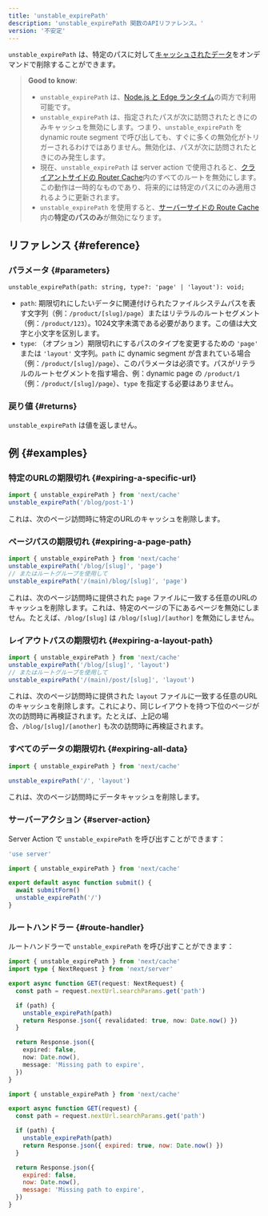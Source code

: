 ```yaml
---
title: 'unstable_expirePath'
description: 'unstable_expirePath 関数のAPIリファレンス。'
version: '不安定'
---
```


`unstable_expirePath` は、特定のパスに対して[キャッシュされたデータ](/docs/app/building-your-application/caching)をオンデマンドで削除することができます。

> **Good to know**:
>
> - `unstable_expirePath` は、[Node.js と Edge ランタイム](/docs/app/building-your-application/rendering/edge-and-nodejs-runtimes)の両方で利用可能です。
> - `unstable_expirePath` は、指定されたパスが次に訪問されたときにのみキャッシュを無効にします。つまり、`unstable_expirePath` を dynamic route segment で呼び出しても、すぐに多くの無効化がトリガーされるわけではありません。無効化は、パスが次に訪問されたときにのみ発生します。
> - 現在、`unstable_expirePath` は server action で使用されると、[クライアントサイドの Router Cache](/docs/app/building-your-application/caching#client-side-router-cache)内のすべてのルートを無効にします。この動作は一時的なものであり、将来的には特定のパスにのみ適用されるように更新されます。
> - `unstable_expirePath` を使用すると、[サーバーサイドの Route Cache](/docs/app/building-your-application/caching#full-route-cache)内の**特定のパスのみ**が無効になります。

## リファレンス {#reference}

### パラメータ {#parameters}

```tsx
unstable_expirePath(path: string, type?: 'page' | 'layout'): void;
```

- `path`: 期限切れにしたいデータに関連付けられたファイルシステムパスを表す文字列（例：`/product/[slug]/page`）またはリテラルのルートセグメント（例：`/product/123`）。1024文字未満である必要があります。この値は大文字と小文字を区別します。
- `type`: （オプション）期限切れにするパスのタイプを変更するための `'page'` または `'layout'` 文字列。`path` に dynamic segment が含まれている場合（例：`/product/[slug]/page`）、このパラメータは必須です。パスがリテラルのルートセグメントを指す場合、例：dynamic page の `/product/1`（例：`/product/[slug]/page`）、`type` を指定する必要はありません。

### 戻り値 {#returns}

`unstable_expirePath` は値を返しません。

## 例 {#examples}

### 特定のURLの期限切れ {#expiring-a-specific-url}

```ts
import { unstable_expirePath } from 'next/cache'
unstable_expirePath('/blog/post-1')
```

これは、次のページ訪問時に特定のURLのキャッシュを削除します。

### ページパスの期限切れ {#expiring-a-page-path}

```ts
import { unstable_expirePath } from 'next/cache'
unstable_expirePath('/blog/[slug]', 'page')
// またはルートグループを使用して
unstable_expirePath('/(main)/blog/[slug]', 'page')
```

これは、次のページ訪問時に提供された `page` ファイルに一致する任意のURLのキャッシュを削除します。これは、特定のページの下にあるページを無効にしません。たとえば、`/blog/[slug]` は `/blog/[slug]/[author]` を無効にしません。

### レイアウトパスの期限切れ {#expiring-a-layout-path}

```ts
import { unstable_expirePath } from 'next/cache'
unstable_expirePath('/blog/[slug]', 'layout')
// またはルートグループを使用して
unstable_expirePath('/(main)/post/[slug]', 'layout')
```

これは、次のページ訪問時に提供された `layout` ファイルに一致する任意のURLのキャッシュを削除します。これにより、同じレイアウトを持つ下位のページが次の訪問時に再検証されます。たとえば、上記の場合、`/blog/[slug]/[another]` も次の訪問時に再検証されます。

### すべてのデータの期限切れ {#expiring-all-data}

```ts
import { unstable_expirePath } from 'next/cache'

unstable_expirePath('/', 'layout')
```

これは、次のページ訪問時にデータキャッシュを削除します。

### サーバーアクション {#server-action}

Server Action で `unstable_expirePath` を呼び出すことができます：

<Tabs>
<TabItem value="ts" label="TypeScript">

```ts title="app/actions.ts" switcher
'use server'

import { unstable_expirePath } from 'next/cache'

export default async function submit() {
  await submitForm()
  unstable_expirePath('/')
}
```

</TabItem>
</Tabs>

### ルートハンドラー {#route-handler}

ルートハンドラーで `unstable_expirePath` を呼び出すことができます：

<Tabs>
<TabItem value="ts" label="TypeScript">

```ts title="app/api/expire/route.ts" switcher
import { unstable_expirePath } from 'next/cache'
import type { NextRequest } from 'next/server'

export async function GET(request: NextRequest) {
  const path = request.nextUrl.searchParams.get('path')

  if (path) {
    unstable_expirePath(path)
    return Response.json({ revalidated: true, now: Date.now() })
  }

  return Response.json({
    expired: false,
    now: Date.now(),
    message: 'Missing path to expire',
  })
}
```

</TabItem>
<TabItem value="js" label="JavaScript">

```js title="app/api/expire/route.js" switcher
import { unstable_expirePath } from 'next/cache'

export async function GET(request) {
  const path = request.nextUrl.searchParams.get('path')

  if (path) {
    unstable_expirePath(path)
    return Response.json({ expired: true, now: Date.now() })
  }

  return Response.json({
    expired: false,
    now: Date.now(),
    message: 'Missing path to expire',
  })
}
```

</TabItem>
</Tabs>
